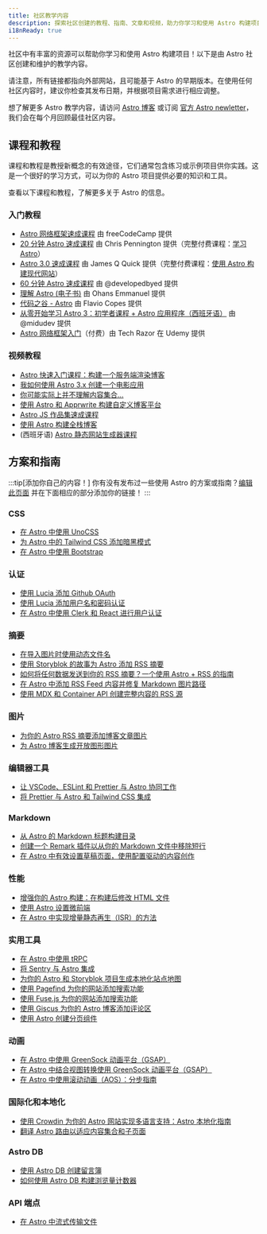 ```yaml
---
title: 社区教学内容
description: 探索社区创建的教程、指南、文章和视频，助力你学习和使用 Astro 构建项目！
i18nReady: true
---
```


社区中有丰富的资源可以帮助你学习和使用 Astro 构建项目！以下是由 Astro 社区创建和维护的教学内容。

请注意，所有链接都指向外部网站，且可能基于 Astro 的早期版本。在使用任何社区内容时，建议你检查其发布日期，并根据项目需求进行相应调整。

想了解更多 Astro 教学内容，请访问 [Astro 博客](https://astro.build/blog/) 或订阅 [官方 Astro newletter](https://astro.build/newsletter/signup)，我们会在每个月回顾最佳社区内容。

## 课程和教程

课程和教程是教授新概念的有效途径，它们通常包含练习或示例项目供你实践。这是一个很好的学习方式，可以为你的 Astro 项目提供必要的知识和工具。

查看以下课程和教程，了解更多关于 Astro 的信息。

### 入门教程
  - [Astro 网络框架速成课程](https://www.youtube.com/watch?v=e-hTm5VmofI) 由 freeCodeCamp 提供
  - [20 分钟 Astro 速成课程](https://www.youtube.com/watch?v=zrPVTf761OI) 由 Chris Pennington 提供（完整付费课程：[学习 Astro](https://learnastro.dev/)）
  - [Astro 3.0 速成课程](https://www.youtube.com/watch?v=qBOz6TpYAOg) 由 James Q Quick 提供（完整付费课程：[使用 Astro 构建现代网站](https://astrocourse.dev/)）
  - [60 分钟 Astro 速成课程](https://www.youtube.com/watch?v=NniT0vKyn-E) 由 @developedbyed 提供
  - [理解 Astro (电子书)](https://www.ohansemmanuel.com/books/understanding-astro) 由 Ohans Emmanuel 提供
  - [代码之谷 - Astro](https://thevalleyofcode.com/astro) 由 Flavio Copes 提供
  - [从零开始学习 Astro 3：初学者课程 + Astro 应用程序（西班牙语）](https://www.youtube.com/watch?v=RB5tR_nqUEw) 由 @midudev 提供
  - [Astro 网络框架入门](https://www.udemy.com/course/introduction-to-the-astro-web-framework/)（付费）由 Tech Razor 在 Udemy 提供

  ### 视频教程
  - [Astro 快速入门课程：构建一个服务端渲染博客](https://www.youtube.com/watch?v=XoIHKO6AkoM)
  - [我如何使用 Astro 3.x 创建一个电影应用](https://www.youtube.com/watch?v=Gvr4WhgfP0w)
  - [你可能实际上并不理解内容集合…](https://www.youtube.com/watch?v=Fcw4c3wzm7I)
  - [使用 Astro 和 Apprwrite 构建自定义博客平台](https://www.youtube.com/watch?v=OERqwLy_reA)
  - [Astro JS 作品集速成课程](https://www.youtube.com/watch?v=TwWvNK0yHjI)
  - [使用 Astro 构建全栈博客](https://egghead.io/courses/build-a-full-stack-blog-with-astro-7ffcf9ec)
  - (西班牙语) [Astro 静态网站生成器课程](https://www.youtube.com/watch?v=sOXW0ZnJxbQ)

## 方案和指南

:::tip[添加你自己的内容！]
你有没有发布过一些使用 Astro 的方案或指南？[编辑此页面](https://github.com/withastro/docs/edit/main/src/content/docs/en/community-resources/content.mdx) 并在下面相应的部分添加你的链接！
:::

### CSS
- [在 Astro 中使用 UnoCSS](https://www.elian.codes/blog/23-02-11-implementing-unocss-in-astro/)
- [为 Astro 中的 Tailwind CSS 添加暗黑模式](https://www.kevinzunigacuellar.com/blog/dark-mode-in-astro/)
- [在 Astro 中使用 Bootstrap](https://www.drsys.de/use-bootstrap-with-astro/)
### 认证
- [使用 Lucia 添加 Github OAuth](https://lucia-auth.com/tutorials/github-oauth/astro)
- [使用 Lucia 添加用户名和密码认证](https://lucia-auth.com/tutorials/username-and-password/astro)
- [在 Astro 中使用 Clerk 和 React 进行用户认证](https://www.launchfa.st/blog/react-astro-clerk)
### 摘要
- [在导入图片时使用动态文件名](https://vaihe.com/blog/astro/astro-dynamic-image-prop/)
- [使用 Storyblok 的故事为 Astro 添加 RSS 摘要](https://straffesites.com/en/blog/rss-feed-astro-storyblok)
- [如何将任何数据发送到你的 RSS 摘要？一个使用 Astro + RSS 的指南](https://aritraroy.live/tutorial/blogs/2023/how-to-send-any-data-to-rss-feed/)
- [在 Astro 中添加 RSS Feed 内容并修复 Markdown 图片路径](https://billyle.dev/posts/adding-rss-feed-content-and-fixing-markdown-image-paths-in-astro)
- [使用 MDX 和 Container API 创建完整内容的 RSS 源](https://blog.damato.design/posts/astro-rss-mdx/)
### 图片
- [为你的 Astro RSS 摘要添加博客文章图片](https://webreaper.dev/posts/astro-rss-feed-blog-post-images/)
- [为 Astro 博客生成开放图形图片](https://techsquidtv.com/blog/generating-open-graph-images-for-astro/)
### 编辑器工具
- [让 VSCode、ESLint 和 Prettier 与 Astro 协同工作](https://patheticgeek.dev/blog/astro-prettier-eslint-vscode)
- [将 Prettier 与 Astro 和 Tailwind CSS 集成](https://straffesites.com/en/blog/integrate-prettier-astro-tailwindcss)
### Markdown
- [从 Astro 的 Markdown 标题构建目录](https://kld.dev/building-table-of-contents/)
- [创建一个 Remark 插件以从你的 Markdown 文件中移除短行](https://eatmon.co/blog/remove-runts-markdown/)
- [在 Astro 中有效设置草稿页面，使用配置驱动的内容创作](https://akashrajpurohit.com/blog/set-up-draft-pages-effectively-in-astro-with-configdriven-content-authoring/)
### 性能
- [增强你的 Astro 构建：在构建后修改 HTML 文件](https://straffesites.com/en/blog/optimize-astro-html-post-build)
- [使用 Astro 设置微前端](https://medium.com/@sergio.a.soria/setting-up-micro-frontends-with-astro-and-ecma-script-modules-137340d2c520)
- [在 Astro 中实现增量静态再生（ISR）的方法](https://logsnag.com/blog/implementing-isr-in-astro)
### 实用工具
- [在 Astro 中使用 tRPC](https://www.thomasledoux.be/blog/using-trpc-astro-islands-react)
- [将 Sentry 与 Astro 集成](https://akashrajpurohit.com/blog/seamless-error-tracking-integrating-sentry-with-astro/)
- [为你的 Astro 和 Storyblok 项目生成本地化站点地图](https://straffesites.com/en/blog/localized-sitemap-astro-storyblok)
- [使用 Pagefind 为你的网站添加搜索功能](https://blog.otterlord.dev/posts/astro-search/)
- [使用 Fuse.js 为你的网站添加搜索功能](https://www.youtube.com/watch?v=XnV_2MWqAhQ)
- [使用 Giscus 为你的 Astro 博客添加评论区](https://elazizi.com/posts/add-comments-section-to-your-astro-blog/)
- [使用 Astro 创建分页组件](https://rimdev.io/creating-a-pagination-component-with-astro)
### 动画
- [在 Astro 中使用 GreenSock 动画平台（GSAP）](https://www.launchfa.st/blog/gsap-astro)
- [在 Astro 中结合视图转换使用 GreenSock 动画平台（GSAP）](https://www.launchfa.st/blog/gsap-astro-view-transitions)
- [在 Astro 中使用滚动动画（AOS）：分步指南](https://www.launchfa.st/blog/aos-astro)
### 国际化和本地化
- [使用 Crowdin 为你的 Astro 网站实现多语言支持：Astro 本地化指南](https://crowdin.com/blog/2023/06/21/astro-localization-and-i18n)
- [翻译 Astro 路由以适应内容集合和子页面](https://www.webdesign-sopelnik.de/en/blog/translate-routes-for-astro-content-collections-or-subpages-with-trailingslash-and-base-support/)
### Astro DB
- [使用 Astro DB 创建留言簿](https://ryantrimble.com/blog/creating-a-guestbook-with-astro-db/)
- [如何使用 Astro DB 构建浏览量计数器](https://www.vorillaz.com/astro-views)
### API 端点
- [在 Astro 中流式传输文件](https://astropatterns.dev/p/gems/server-endpoints-file-streaming)
